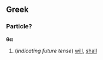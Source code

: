 ==Greek==
===Particle?===
'''θα'''

# (''indicating future tense'') [[will#Auxiliary verb|will]], [[shall]]